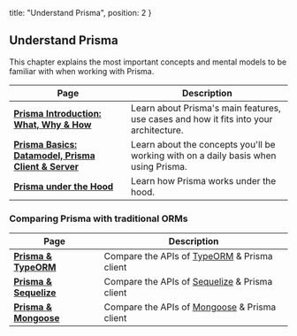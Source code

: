 
  title: "Understand Prisma",
  position: 2
}

## Understand Prisma

This chapter explains the most important concepts and mental models to be familiar with when working with Prisma.

| Page | Description |
| -- | --- |
| [**Prisma Introduction: What, Why & How**](j9ff) | Learn about Prisma's main features, use cases and how it fits into your architecture. |
| [**Prisma Basics: Datamodel, Prisma Client & Server**](fgz4) | Learn about the concepts you'll be working with on a daily basis when using Prisma. |
| [**Prisma under the Hood**](j8ff) | Learn how Prisma works under the hood. |

### Comparing Prisma with traditional ORMs

| Page | Description |
| --- | --- |
| [**Prisma & TypeORM**](k9fh) | Compare the APIs of [TypeORM](http://typeorm.io/#/) & Prisma client |
| [**Prisma & Sequelize**](c4fk) | Compare the APIs of [Sequelize](http://docs.sequelizejs.com/) & Prisma client |
| [**Prisma & Mongoose**](ys8c) | Compare the APIs of [Mongoose](https://mongoosejs.com/) & Prisma client | 